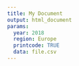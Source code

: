 ```yaml
---
title: My Document
output: html_document
params:
  year: 2018
  region: Europe
  printcode: TRUE
  data: file.csv
---
```

